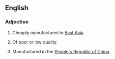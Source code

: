 {{wikipedia}}
==English==

===Adjective===
{{en-adj|pos=[[made]] [[in]] [[China]]|-}}

# {{idiomatic}} Cheaply manufactured in [[East Asia]].
# {{idiomatic}} Of poor or low quality.
# {{literally}} Manufactured in the [[People's Republic of China]].